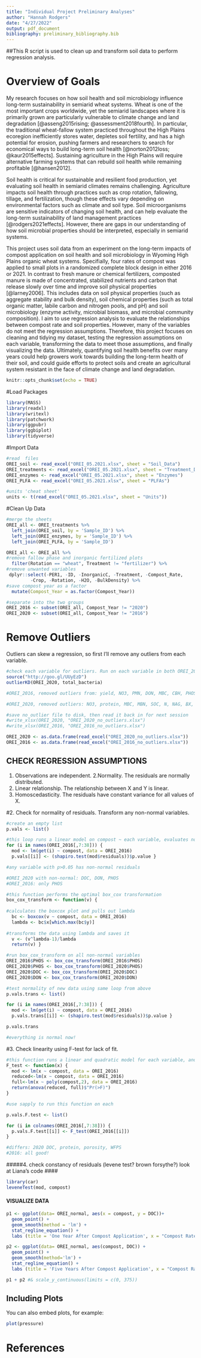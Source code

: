 ```yaml
---
title: "Individual Project Preliminary Analyses"
author: "Hannah Rodgers"
date: "4/27/2022"
output: pdf_document
bibliography: preliminary_bibliography.bib
---
```


##This R script is used to clean up and transform soil data to perform regression analysis.

# Overview of Goals

  My research focuses on how soil health and soil microbiology influence long-term sustainability in semiarid wheat systems. Wheat is one of the most important crops worldwide, yet the semiarid landscapes where it is primarily grown are particularly vulnerable to climate change and land degradation [@asseng2015rising; @assessment2018fourth]. In particular, the traditional wheat-fallow system practiced throughout the High Plains ecoregion inefficiently stores water, depletes soil fertility, and has a high potential for erosion, pushing farmers and researchers to search for economical ways to build long-term soil health [@norton2012loss; @kaur2015effects]. Sustaining agriculture in the High Plains will require alternative farming systems that can rebuild soil health while remaining profitable [@hansen2012].

   Soil health is critical for sustainable and resilient food production, yet evaluating soil health in semiarid climates remains challenging. Agriculture impacts soil health through practices such as crop rotation, fallowing, tillage, and fertilization, though these effects vary depending on environmental factors such as climate and soil type. Soil microorganisms are sensitive indicators of changing soil health, and can help evaluate the long-term sustainability of land management practices [@rodgers2021effects]. However, there are gaps in our understanding of how soil microbial properties should be interpreted, especially in semiarid systems. 
   
   This project uses soil data from an experiment on the long-term impacts of compost application on soil health and soil microbiology in Wyoming High Plains organic wheat systems. Specifially, four rates of compost was applied 
to small plots in a randomized complete block design in either 2016 or 2021. In contrast to fresh manure or chemical fertilizers, composted manure is made of concentrated, stabilized nutrients and carbon that release slowly over time and improve soil physical properties [@larney2006]. This includes data on soil physical properties (such as aggregate stability and bulk density), soil chemical properties (such as total organic matter, labile carbon and nitrogen pools, and pH) and soil microbiology (enzyme activity, microbial biomass, and microbial community composition). I aim to use regression analysis to evaluate the relationships between compost rate and soil properties. However, many of the variables do not meet the regression assumptions. Therefore, this project focuses on cleaning and tidying my dataset, testing the regression assumptions on each variable, transforming the data to meet those assumptions, and finally visualizing the data. Ultimately, quantifying soil health benefits over many years could help growers work towards building the long-term health of their soil, and could guide efforts to protect soils and create an agricultural system resistant in the face of climate change and land degradation.
  
```r
knitr::opts_chunk$set(echo = TRUE)
```

#Load Packages
```r
library(MASS)
library(readxl)
library(writexl)
library(patchwork)
library(ggpubr)
library(ggbiplot)
library(tidyverse)
```

#Import Data
```r
#read  files
OREI_soil <- read_excel("OREI_05.2021.xlsx", sheet = "Soil_Data")
OREI_treatments <- read_excel("OREI_05.2021.xlsx", sheet = "Treatment_Data_2021")
OREI_enzymes <- read_excel("OREI_05.2021.xlsx", sheet = "Enzymes")
OREI_PLFA <- read_excel("OREI_05.2021.xlsx", sheet = "PLFAs")

#units 'cheat sheet'
units <- t(read_excel("OREI_05.2021.xlsx", sheet = "Units"))
```

#Clean Up Data
```r
#merge the sheets
OREI_all <- OREI_treatments %>% 
  left_join(OREI_soil, by = 'Sample_ID') %>% 
  left_join(OREI_enzymes, by = 'Sample_ID') %>% 
  left_join(OREI_PLFA, by = 'Sample_ID')

OREI_all <- OREI_all %>% 
#remove fallow phase and inorganic fertilized plots
  filter(Rotation == "wheat", Treatment != "fertilizer") %>% 
#remove unwanted variables
 dplyr::select(-PER1, -ID, -InorganicC, -Treatment, -Compost_Rate, 
         -Crop, -Rotation, -H2O, -BulkDensity) %>% 
#save compost year as a factor
  mutate(Compost_Year = as.factor(Compost_Year))

#separate into the two groups
OREI_2016 <- subset(OREI_all, Compost_Year != "2020")
OREI_2020 <- subset(OREI_all, Compost_Year != "2016")
```

# Remove Outliers

Outliers can skew a regression, so first I'll remove any outliers from each variable.
```r
#check each variable for outliers. Run on each variable in both OREI_2016 and OREI_2020
source("http://goo.gl/UUyEzD")
outlierKD(OREI_2020, total_bacteria)

#OREI_2016, removed outliers from: yield, NO3, PMN, DON, MBC, CBH, PHOS, NAG, actino,  gram_pos, AMF, sapro_fungi, total_MB, total_fungi

#OREI_2020, removed outliers: NO3, protein, MBC, MBN, SOC, N, NAG, BX, AG, SUL, 

#save no_outlier file to disk, then read it back in for next session
#write_xlsx(OREI_2020, "OREI_2020_no_outliers.xlsx")
#write_xlsx(OREI_2016, "OREI_2016_no_outliers.xlsx")

OREI_2020 <- as.data.frame(read_excel("OREI_2020_no_outliers.xlsx"))
OREI_2016 <- as.data.frame(read_excel("OREI_2016_no_outliers.xlsx"))
```

## CHECK REGRESSION ASSUMPTIONS #
1. Observations are independent.
2.Normality. The residuals are normally distributed.
3. Linear relationship. The relationship between X and Y is linear.
4. Homoscedasticity. The residuals have constant variance for all values of X.


#2. Check for normality of residuals. Transform any non-normal variables.
```r
#create an empty list
p.vals <- list()

#this loop runs a linear model on compost ~ each variable, evaluates normality with the Shapiro test, and saves the p.value
for (i in names(OREI_2016[,7:38])) {
  mod <- lm(get(i) ~ compost, data = OREI_2016)
  p.vals[[i]] <- (shapiro.test(mod$residuals))$p.value }

#any variable with p>0.05 has non-normal residuals

#OREI_2020 with non-normal: DOC, DON, PHOS
#OREI_2016: only PHOS

#this function performs the optimal box_cox transformation
box_cox_transform <- function(v) {
  
#calculates the boxcox plot and pulls out lambda
  bc <- boxcox(v ~ compost, data = OREI_2016)
  lambda <- bc$x[which.max(bc$y)]
  
#transforms the data using lambda and saves it
  v <- (v^lambda-1)/lambda
  return(v) }

#run box_cox_transform on all non-normal variables
OREI_2016$PHOS <- box_cox_transform(OREI_2016$PHOS)
OREI_2020$PHOS <- box_cox_transform(OREI_2020$PHOS)
OREI_2020$DOC <- box_cox_transform(OREI_2020$DOC)
OREI_2020$DON <- box_cox_transform(OREI_2020$DON)

#test normality of new data using same loop from above
p.vals.trans <- list()

for (i in names(OREI_2016[,7:38])) {
  mod <- lm(get(i) ~ compost, data = OREI_2016)
  p.vals.trans[[i]] <- (shapiro.test(mod$residuals))$p.value }

p.vals.trans

#everything is normal now!
```


#3. Check linearity using F-test for lack of fit.
```r
#this function runs a linear and quadratic model for each variable, and tests whether they differ significantly
F_test <- function(x) {
  mod <- lm(x ~ compost, data = OREI_2016)
  reduced<-lm(x ~ compost, data = OREI_2016)
  full<-lm(x ~ poly(compost,2), data = OREI_2016)
  return(anova(reduced, full)$"Pr(>F)")
}

#use sapply to run this function on each

p.vals.F.test <- list()

for (i in colnames(OREI_2016[,7:38])) {
  p.vals.F.test[[i]] <- F_test(OREI_2016[[i]])
}

#differs: 2020 DOC, protein, porosity, WFPS
#2016: all good!

```

#####4. check constancy of residuals (levene test? brown forsythe?) look at Liana's code ####
```r
library(car)
leveneTest(mod, compost)
```


#### VISUALIZE DATA ####
```r
p1 <- ggplot(data= OREI_normal, aes(x = compost, y = DOC))+
  geom_point() +
  geom_smooth(method = 'lm') +
  stat_regline_equation() +
  labs (title = 'One Year After Compost Application', x = "Compost Rate (Mg/ha)", y = "DOC (mg/kg)")

p2 <- ggplot(data= OREI_normal, aes(compost, DOC)) +
  geom_point() +
  geom_smooth(method='lm') +
  stat_regline_equation() +
  labs (title = 'Five Years After Compost Application', x = "Compost Rate (Mg/ha)", y = "DOC (mg/kg)")

p1 + p2 #& scale_y_continuous(limits = c(0, 375)) 
```


## Including Plots

You can also embed plots, for example:

```r
plot(pressure)
```

# References
